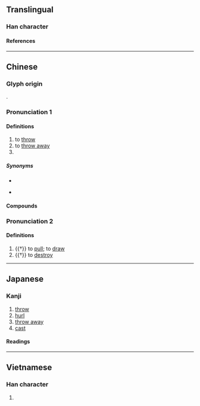 {{character info}}
==Translingual==

===Han character===
{{Han char|rn=64|rad=手|as=02|sn=5|four=57027|canj=QNHS|ids=⿰扌乃}}

====References====
{{Han ref|kx=0417.130|dkj=11782|dj=0764.010|hdz=31828.010|uh=6254}}

----

==Chinese==
{{zh-forms}}

===Glyph origin===
{{Han etym}}
{{Han compound|手|乃|ls=psc|c1=s|c2=p|t1=hand}}.

===Pronunciation 1===
{{zh-pron
|m=rēng,rěng,1nb=standard in Mainland and Taiwan,2nb=variant
|c=jing4,wing1
|h=
|mn=xm,qz,tp:lêng/zz,kh:jêng
|mn-t=rêng5
|w=3zen,1'len
|mc=1
|oc=1
|ma=Zh-reng.ogg
|cat=v,pn
}}

====Definitions====
{{zh-hanzi}}

# to [[throw]]
# to [[throw away]]
# {{surname|zh}}

=====Synonyms=====
* {{s|to throw}}
{{zh-dial}}
* {{s|to throw away}}
{{zh-dial|扔-2}}

====Compounds====
{{zh-der|扔下|扔崩|扔掉|扔棄}}

===Pronunciation 2===
{{zh-pron
|m=rèng
|mc=2
|oc=2
|cat=v
}}

====Definitions====
{{zh-hanzi}}

# {{†}} to [[pull]]; to [[draw]]
# {{†}} to [[destroy]]

{{zh-cat|Elementary}}

----

==Japanese==

===Kanji===
{{ja-kanji|grade=|rs=手02}}

# [[throw]]
# [[hurl]]
# [[throw away]]
# [[cast]]

====Readings====
{{ja-readings
|goon=にょう
|kanon=じょう
|kun=よる, ふれる, すてる
}}

----

==Vietnamese==

===Han character===
{{vi-readings|rs=手02|reading=[[nẫy]], [[nhưng]], [[nảy]], [[nẩy]], [[nới]]}}

# {{rfdef|vi|sort=手02}}

{{cln|vi|Han tu}}